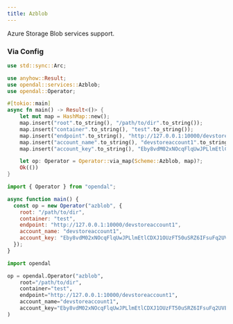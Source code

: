 ```yaml
---
title: Azblob
---
```


Azure Storage Blob services support.


<Docs components={props.components} />

### Via Config


<Tabs>
  <TabItem value="rust" label="Rust" default>

```rust
use std::sync::Arc;

use anyhow::Result;
use opendal::services::Azblob;
use opendal::Operator;

#[tokio::main]
async fn main() -> Result<()> {
    let mut map = HashMap::new();
    map.insert("root".to_string(), "/path/to/dir".to_string());
    map.insert("container".to_string(), "test".to_string());
    map.insert("endpoint".to_string(), "http://127.0.0.1:10000/devstoreaccount1".to_string());
    map.insert("account_name".to_string(), "devstoreaccount1".to_string());
    map.insert("account_key".to_string(), "Eby8vdM02xNOcqFlqUwJPLlmEtlCDXJ1OUzFT50uSRZ6IFsuFq2UVErCz4I6tq/K1SZFPTOtr/KBHBeksoGMGw==".to_string());

    let op: Operator = Operator::via_map(Scheme::Azblob, map)?;
    Ok(())
}
```

  </TabItem>
  <TabItem value="node.js" label="Node.js">

```javascript
import { Operator } from "opendal";

async function main() {
  const op = new Operator("azblob", {
    root: "/path/to/dir",
    container: "test",
    endpoint: "http://127.0.0.1:10000/devstoreaccount1",
    account_name: "devstoreaccount1",
    account_key: "Eby8vdM02xNOcqFlqUwJPLlmEtlCDXJ1OUzFT50uSRZ6IFsuFq2UVErCz4I6tq/K1SZFPTOtr/KBHBeksoGMGw==",
  });
}
```

  </TabItem>
  <TabItem value="python" label="Python">

```python
import opendal

op = opendal.Operator("azblob",
    root="/path/to/dir",
    container="test",
    endpoint="http://127.0.0.1:10000/devstoreaccount1",
    account_name="devstoreaccount1",
    account_key="Eby8vdM02xNOcqFlqUwJPLlmEtlCDXJ1OUzFT50uSRZ6IFsuFq2UVErCz4I6tq/K1SZFPTOtr/KBHBeksoGMGw==",
)
```

  </TabItem>
</Tabs>
